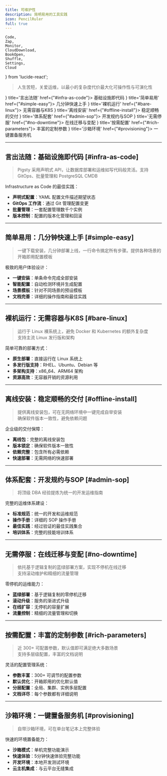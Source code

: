 ```yaml
---
title: 可维护性
description: 简明易用的工具实践
icon: PencilRuler
full: true
---
```


    Code,
    Zap,
    Monitor,
    CloudDownload,
    BookOpen,
    Shuffle,
    Settings,
    Cloud
} from 'lucide-react';

> 人生苦短，关爱运维，以最小的复杂度代价最大化可操作性与可演化性

<Cards>
    <Card icon={<Code className="text-blue-600"/>} title='言出法随' href={"#infra-as-code"}>
        基础设施即代码
    </Card>
    <Card icon={<Zap className="text-green-600"/>} title='简单易用' href={"#simple-easy"}>
        几分钟快速上手
    </Card>
    <Card icon={<Monitor className="text-purple-600"/>} title='裸机运行' href={"#bare-linux"}>
        无需容器与K8S
    </Card>
    <Card icon={<CloudDownload className="text-orange-600"/>} title='离线安装' href={"#offline-install"}>
        稳定顺畅的交付
    </Card>
    <Card icon={<BookOpen className="text-cyan-600"/>} title='体系配套' href={"#admin-sop"}>
        开发规约与SOP
    </Card>
    <Card icon={<Shuffle className="text-red-600"/>} title='无需停服' href={"#no-downtime"}>
        在线迁移与变配
    </Card>
    <Card icon={<Settings className="text-violet-600"/>} title='按需配置' href={"#rich-parameters"}>
        丰富的定制参数
    </Card>
    <Card icon={<Cloud className="text-amber-600"/>} title='沙箱环境' href={"#provisioning"}>
        一键置备服务机
    </Card>
</Cards>

--------

## 言出法随：基础设施即代码 [#infra-as-code]

> Pigsty 采用声明式 API，让数据库部署和运维如写代码般灵活。支持 GitOps、批量管理和 PostgreSQL CMDB

Infrastructure as Code 的最佳实践：

- **声明式配置**：YAML 配置文件描述期望状态
- **GitOps 工作流**：通过 Git 管理配置变更
- **批量管理**：一套配置管理数千个实例
- **版本控制**：配置的版本化管理和回滚

--------

## 简单易用：几分钟快速上手 [#simple-easy]

> 一键下载安装，几分钟部署上线，一行命令搞定所有步骤。提供各种场景的开箱即用配置模板

极致的用户体验设计：

- **一键安装**：单条命令完成全部安装
- **智能配置**：自动检测环境并生成配置
- **场景模板**：针对不同场景的预设模板
- **文档完善**：详细的操作指南和最佳实践

--------

## 裸机运行：无需容器与K8S [#bare-linux]

> 运行于 Linux 裸系统上，避免 Docker 和 Kubernetes 的额外复杂度\
> 支持主流 Linux 发行版和架构

简单可靠的部署方式：

- **原生部署**：直接运行在 Linux 系统上
- **多发行版支持**：RHEL、Ubuntu、Debian 等
- **多架构支持**：x86_64、ARM64 架构
- **资源高效**：无容器开销的资源利用

--------

## 离线安装：稳定顺畅的交付 [#offline-install]

> 提供离线安装包，可在无网络环境中一键完成自举安装\
> 确保软件版本一致性，避免依赖问题

企业级的交付保障：

- **离线包**：完整的离线安装包
- **版本锁定**：确保软件版本一致性
- **依赖完整**：包含所有必需依赖
- **快速部署**：无需网络的快速部署

--------

## 体系配套：开发规约与SOP [#admin-sop]

> 将顶级 DBA 经验提炼为统一的开发运维指南

完整的运维体系建设：

- **标准规范**：统一的开发和运维规范
- **操作手册**：详细的 SOP 操作手册
- **最佳实践**：经过验证的最佳实践集合
- **培训体系**：完整的技能培训体系

--------

## 无需停服：在线迁移与变配 [#no-downtime]

> 依托基于逻辑复制的蓝绿部署方案，实现不停机在线迁移\
> 支持滚动维护和精细的流量管理

零停机的运维能力：

- **蓝绿部署**：基于逻辑复制的零停机迁移
- **滚动升级**：服务的渐进式升级
- **在线扩容**：无停机的容量扩展
- **流量控制**：精细的流量管理和切换

--------

## 按需配置：丰富的定制参数 [#rich-parameters]

> 近 300+ 可配置参数，默认值即可满足绝大多数场景\
> 支持多层级配置，丰富的文档说明

灵活的配置管理系统：

- **参数丰富**：300+ 可调节的配置参数
- **默认优化**：开箱即用的优化默认值
- **分层配置**：全局、集群、实例多层配置
- **文档详尽**：每个参数都有详细说明

--------

## 沙箱环境：一键置备服务机 [#provisioning]

> 自带沙箱环境，可在单台笔记本上完整体验

快速的环境置备能力：

- **沙箱模式**：单机完整功能演示
- **快速体验**：5分钟快速体验完整功能
- **开发环境**：本地开发测试环境
- **云主机集成**：与云平台无缝集成